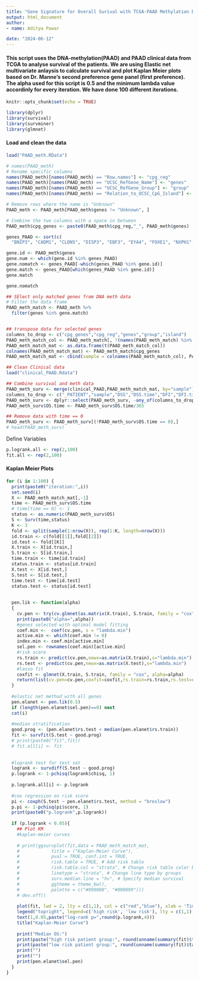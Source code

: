 ```yaml
---
title: "Gene Signature for Overall Surival with TCGA-PAAD Methylation Dataset (first preference)"
output: html_document
author:
- name: Aditya Pawar

date: "2024-06-12"
---
```


#### This script uses the DNA-methylation(PAAD) and PAAD clinical data from TCGA to analyse survival of the patients. We are using Elastic net multivariate anlaysis to calculate survival and plot Kaplan Meier plots based on Dr. Manne's second preference gene panel (first preference). The alpha used for this script is 0.5 and the minimum lambda value accordinly for every iteration. We have done 100 different iterations.
```r
knitr::opts_chunk$set(echo = TRUE)
```

```r
library(dplyr)
library(survival)
library(survminer)
library(glmnet)
```

#### Load and clean the data


```r
load("PAAD_meth.RData")

# names(PAAD_meth)
# Rename specific columns
names(PAAD_meth)[names(PAAD_meth) == "Row.names"] <- "cpg_reg"
names(PAAD_meth)[names(PAAD_meth) == "UCSC_RefGene_Name"] <- "genes"
names(PAAD_meth)[names(PAAD_meth) == "UCSC_RefGene_Group"] <- "group"
names(PAAD_meth)[names(PAAD_meth) == "Relation_to_UCSC_CpG_Island"] <- "island"

# Remove rows where the name is "Unknown"
PAAD_meth <- PAAD_meth[PAAD_meth$genes != "Unknown", ]

# Combine the two columns with a space in between
PAAD_meth$cpg_genes <- paste0(PAAD_meth$cpg_reg,"_", PAAD_meth$genes)

genes_PAAD <- sort(c(
  "BNIP3", "CADM1", "CLDN5", "DISP3", "EBF3", "EYA4", "FOXE1", "NXPH1", "RELN", "SLIT2", "SOX17", "ADAMTS1", "APC", "BMP3", "BNC1", "BRCA1", "CCDC181", "CCND2", "CDKN1C", "CDKN2B", "DAPK1", "EPB41L3", "ESR1", "ALKAL1", "GATA4", "GATA6", "GPC3", "HOXA1", "HOXA7", "IGF1", "LRFN5", "MAPT", "MARCHF11", "MEIS2", "MEST", "MGMT", "MIR-129-2/129", "MLH1", "MUC2", "MYOD1", "NPTX2", "ONECUT1", "CDKN2A", "PANTR1", "PCDH10", "PENK", "PGK1", "PGR", "PLAU", "PRKCB", "PROX1", "PXDN", "RARB", "RASSF1", "RB1", "RUNX3", "SEPTIN9", "SFRP1", "SFRP2", "SIX3", "SLC9A3", "SOCS1", "SPARC", "SPSB4", "CD2", "SST", "SYK", "TBR1", "TEAD1", "THBS1", "TYMS", "TRIM73", "UCHL1", "VHL", "VWC2", "YAP1", "ZNF781", "SEMA5A", "TFPI2", "MIR-1292/3P", "MIR-1292/5P", "MUC5AC", "ADAMTS1", "ACIN1", "ALX4", "BMP3", "BNC1", "CDKN2A", "GSTP1", "HIC1", "MSX2", "MEST", "MGMT", "MLH1", "NEUROG1", "NPTX2", "PCDH10", "PENK", "POU4F1", "SEMA5A", "SEPTIN9", "SFRP1", "SFRP2", "SPSB4", "TFPI2", "TNFRSF10C", "WNT5A", "UCHL1", "GSTM1", "ONECUT2", "ASXL2", "TET1", "TSPAN1", "ABCC1", "ABCG2", "CDA", "ABCB11", "ABCB4", "ABCC10", "ABCC3", "METTL3", "DDX3X", "SLC29A1", "CADM1", "PTGES2", "HSPA5", "SNRPF", "ABCC5", "CES2", "SPARC", "BRCA1", "EGFR", "TNFSF10", "ABCB1", "MYEOV", "HMGA1", "JAG1", "LCN2", "NOTCH2", "RRM2", "TM4SF1", "RRM1", "MUC5AC", "SLC29A3", "SFN", "DPYD", "MAP2", "MUTYH", "SLC28A1", "BCL2L1", "MAP2", "ABCC2", "SLC22A3", "MLH1", "SFN", "VASH2", "BNIP3", "SST", "DKK3", "ARID1A", "GSTM2", "ISG15", "SMARCA2", "MUC4", "HNF1A", "NT5C1A", "TYMS", "ABCB5", "ABCC11", "SLC28A2", "SLC22A7", "ZEB1", "TFAP2E", "NRP1", "SLC28A3", "MCL1", "PYCARD", "MUTYH", "SOX8", "CHFR", "SLFN11", "MAP3K7", "CXCL8", "SLFN11", "SLC22A2", "SLFN11", "ZEB1", "CTNNB1", "IGFBP3", "PROKR2", "BNIP3", "ABCC1", "ABCC2", "ABCC3", "ABCC4", "ABCC5", "ABCC6", "CFTR", "ABCC8", "ABCC9", "ABCC10", "ABCC11", "ABCC12", "ABCC13", "USP8", "PRMT1", "RUNX1", "UBE2T", "GSDME", "TGM2", "DCK", "TPX2", "CPT1B", "ENO1", "CPT1B", "ATM", "DHX38", "RELL2", "GLO1", "LDHA", "CTPS2", "BICC1", "HSPB1", "CASC9", "TACC3", "ITGA3", "CXCL5", "APOL1", "ANGPTL4", "SLC2A1", "ALDOB", "KCNH2", "ABCB1", "TFAM", "TMEM139", "RRP9", "CD44", "IGF1R", "HSPB1", "TRIM31", "YEATS4", "EIF5A", "CCDC85A", "TGM2", "ITGB4", "GSDMC", "SLC38A5"))

gene.id <- PAAD_meth$genes
gene.num <- which(gene.id %in% genes_PAAD)
gene.nomatch <- genes_PAAD[-which(genes_PAAD %in% gene.id)]
gene.match <- genes_PAAD[which(genes_PAAD %in% gene.id)]
gene.match

gene.nomatch

## SElect only matched genes from DNA meth data
# Filter the data frame
PAAD_meth_match <- PAAD_meth %>%
  filter(genes %in% gene.match)


## transpose data for selected genes
columns_to_drop <- c("cpg_genes","cpg_reg","genes","group","island")
PAAD_meth_match_col <- PAAD_meth_match[, !(names(PAAD_meth_match) %in% columns_to_drop)]
PAAD_meth_match_mat <- as.data.frame(t(PAAD_meth_match_col))
colnames(PAAD_meth_match_mat) <- PAAD_meth_match$cpg_genes
PAAD_meth_match_mat <- cbind(sample = colnames(PAAD_meth_match_col), PAAD_meth_match_mat)

## Clean Clinical data
load("clinical_PAAD.Rdata")

## Combine survival and meth data
PAAD_meth_surv <- merge(clinical_PAAD,PAAD_meth_match_mat, by="sample")
columns_to_drop <- c("_PATIENT","sample","DSS","DSS.time","DFI","DFI.time","PFI","PFI.time","Redaction")
PAAD_meth_surv <- dplyr::select(PAAD_meth_surv, -any_of(columns_to_drop))
PAAD_meth_surv$OS.time <- PAAD_meth_surv$OS.time/365

## Remove data with time == 0
PAAD_meth_surv <- PAAD_meth_surv[(!PAAD_meth_surv$OS.time == 0),]
# head(PAAD_meth_surv)
```

Define Variables
```r
p.logrank.all <- rep(2,100)
fit.all <- rep(2,100)
```

#### Kaplan Meier Plots


```r
for (i in 1:100) {
  print(paste0("iteration:",i))
  set.seed(i)
  X <- PAAD_meth_match_mat[,-1]
  time <- PAAD_meth_surv$OS.time
  # time[time == 0] <- 1
  status <- as.numeric(PAAD_meth_surv$OS)
  S <- Surv(time,status)
  K <- 3
  fold <- split(sample(1:nrow(X)), rep(1:K, length=nrow(X)))
  id.train <- c(fold[[1]],fold[[2]])
  id.test <- fold[[K]]
  X.train <- X[id.train,]
  S.train <- S[id.train,]
  time.train <- time[id.train]
  status.train <- status[id.train]
  X.test <- X[id.test,]
  S.test <- S[id.test,]
  time.test <- time[id.test]
  status.test <- status[id.test]
  
  
  pen.lik <- function(alpha)
  {
    cv.pen <- try(cv.glmnet(as.matrix(X.train), S.train, family = "cox", alpha=alpha))
    print(paste0("alpha=",alpha))
    #genes selected with optimal model fitting
    coef.min <-  coef(cv.pen, s = "lambda.min")
    active.min <- which(coef.min != 0)
    index.min <- coef.min[active.min]
    sel.pen <- rownames(coef.min)[active.min]
    #risk score
    rs.train <- predict(cv.pen,newx=as.matrix(X.train),s="lambda.min")
    rs.test <- predict(cv.pen,newx=as.matrix(X.test),s="lambda.min")
    #lasso fit
    coxfit <- glmnet(X.train, S.train, family = "cox", alpha=alpha)
    return(list(cv.pen=cv.pen,coxfit=coxfit,rs.train=rs.train,rs.test=rs.test,sel.pen=sel.pen))
  }
  
  #elastic net method with all genes
  pen.elanet <- pen.lik(0.5)
  if (length(pen.elanet$sel.pen)==0) next
  cat(i)
  
  #median stratification
  good.prog <- (pen.elanet$rs.test < median(pen.elanet$rs.train))
  fit <- survfit(S.test ~ good.prog)
  # print(paste0("fit",fit))
  # fit.all[i] <- fit
  
  
  #logrank test for test set
  logrank <- survdiff(S.test ~ good.prog)
  p.logrank <- 1-pchisq(logrank$chisq, 1)
  
  p.logrank.all[i] <- p.logrank
  
  #cox regression on risk score
  pi <- coxph(S.test ~ pen.elanet$rs.test, method = "breslow")
  p.pi <- 1-pchisq(pi$score, 1)
  print(paste0("p.logrank",p.logrank))
  
  if (p.logrank < 0.05){
    ## Plot KM
    #kaplan-meier curves
    
    # print(ggsurvplot(fit,data = PAAD_meth_match_mat,
    #            title = ("Kaplan-Meier Curve"),
    #            pval = TRUE, conf.int = TRUE,
    #            risk.table = TRUE, # Add risk table
    #            risk.table.col = "strata", # Change risk table color by groups
    #            linetype = "strata", # Change line type by groups
    #            surv.median.line = "hv", # Specify median survival
    #            ggtheme = theme_bw(),
    #            palette = c("#990000", "#000099")))
    # dev.off()
    
    plot(fit, lwd = 2, lty = c(1,1), col = c("red","blue"), xlab = 'Time', ylab = 'Estimated Survival Function')
    legend("topright", legend=c('high risk', 'low risk'), lty = c(1,1), col = c("red", "blue"), lwd = 2)
    text(1,0.05,paste("log-rank p=",round(p.logrank,4)))
    title("Kaplan-Meier Curve")
    
    print("Median OS:") 
    print(paste("high risk patient group:", round(unname(summary(fit)$table[,'median']*12)[1],2), "months"))
    print(paste("low risk patient group:", round(unname(summary(fit)$table[,'median']*12)[2],2), "months"))
    print("")
    print("")
    print(pen.elanet$sel.pen)
  }
}

```



